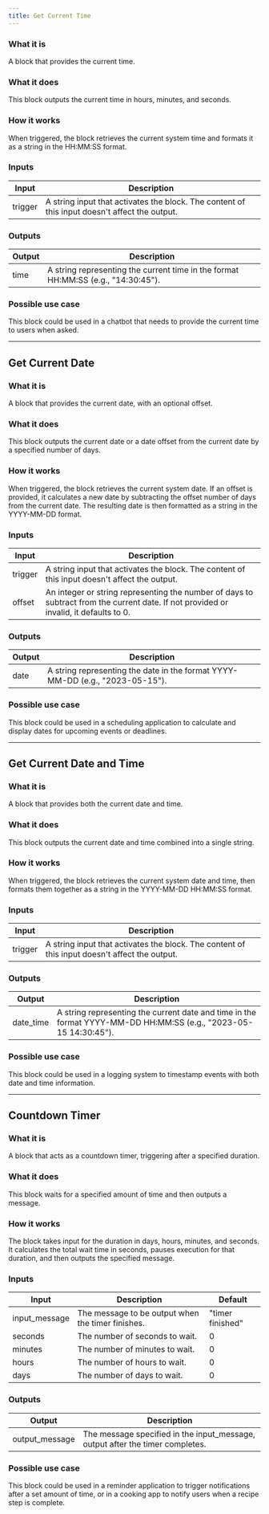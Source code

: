 ```yaml
---
title: Get Current Time
---
```

### What it is
A block that provides the current time.

### What it does
This block outputs the current time in hours, minutes, and seconds.

### How it works
When triggered, the block retrieves the current system time and formats it as a string in the HH:MM:SS format.

### Inputs
| Input | Description |
|-------|-------------|
| trigger | A string input that activates the block. The content of this input doesn't affect the output. |

### Outputs
| Output | Description |
|--------|-------------|
| time | A string representing the current time in the format HH:MM:SS (e.g., "14:30:45"). |

### Possible use case
This block could be used in a chatbot that needs to provide the current time to users when asked.

---

## Get Current Date

### What it is
A block that provides the current date, with an optional offset.

### What it does
This block outputs the current date or a date offset from the current date by a specified number of days.

### How it works
When triggered, the block retrieves the current system date. If an offset is provided, it calculates a new date by subtracting the offset number of days from the current date. The resulting date is then formatted as a string in the YYYY-MM-DD format.

### Inputs
| Input | Description |
|-------|-------------|
| trigger | A string input that activates the block. The content of this input doesn't affect the output. |
| offset | An integer or string representing the number of days to subtract from the current date. If not provided or invalid, it defaults to 0. |

### Outputs
| Output | Description |
|--------|-------------|
| date | A string representing the date in the format YYYY-MM-DD (e.g., "2023-05-15"). |

### Possible use case
This block could be used in a scheduling application to calculate and display dates for upcoming events or deadlines.

---

## Get Current Date and Time

### What it is
A block that provides both the current date and time.

### What it does
This block outputs the current date and time combined into a single string.

### How it works
When triggered, the block retrieves the current system date and time, then formats them together as a string in the YYYY-MM-DD HH:MM:SS format.

### Inputs
| Input | Description |
|-------|-------------|
| trigger | A string input that activates the block. The content of this input doesn't affect the output. |

### Outputs
| Output | Description |
|--------|-------------|
| date_time | A string representing the current date and time in the format YYYY-MM-DD HH:MM:SS (e.g., "2023-05-15 14:30:45"). |

### Possible use case
This block could be used in a logging system to timestamp events with both date and time information.

---

## Countdown Timer

### What it is
A block that acts as a countdown timer, triggering after a specified duration.

### What it does
This block waits for a specified amount of time and then outputs a message.

### How it works
The block takes input for the duration in days, hours, minutes, and seconds. It calculates the total wait time in seconds, pauses execution for that duration, and then outputs the specified message.

### Inputs
| Input | Description | Default |
|-------|-------------|---------|
| input_message | The message to be output when the timer finishes. | "timer finished" |
| seconds | The number of seconds to wait. | 0 |
| minutes | The number of minutes to wait. | 0 |
| hours | The number of hours to wait. | 0 |
| days | The number of days to wait. | 0 |

### Outputs
| Output | Description |
|--------|-------------|
| output_message | The message specified in the input_message, output after the timer completes. |

### Possible use case
This block could be used in a reminder application to trigger notifications after a set amount of time, or in a cooking app to notify users when a recipe step is complete.
